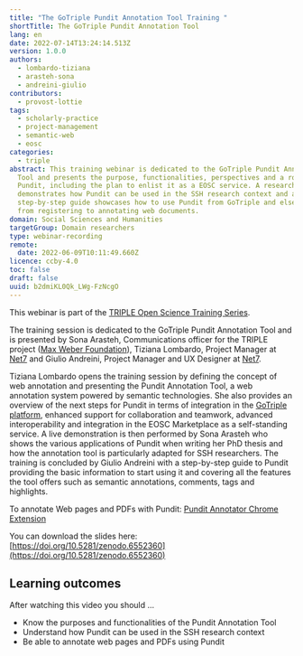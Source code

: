 ```yaml
---
title: "The GoTriple Pundit Annotation Tool Training "
shortTitle: The GoTriple Pundit Annotation Tool
lang: en
date: 2022-07-14T13:24:14.513Z
version: 1.0.0
authors:
  - lombardo-tiziana
  - arasteh-sona
  - andreini-giulio
contributors:
  - provost-lottie
tags:
  - scholarly-practice
  - project-management
  - semantic-web
  - eosc
categories:
  - triple
abstract: This training webinar is dedicated to the GoTriple Pundit Annotation
  Tool and presents the purpose, functionalities, perspectives and a roadmap of
  Pundit, including the plan to enlist it as a EOSC service. A researcher
  demonstrates how Pundit can be used in the SSH research context and a
  step-by-step guide showcases how to use Pundit from GoTriple and elsewhere,
  from registering to annotating web documents.
domain: Social Sciences and Humanities
targetGroup: Domain researchers
type: webinar-recording
remote:
  date: 2022-06-09T10:11:49.660Z
licence: ccby-4.0
toc: false
draft: false
uuid: b2dmiKL0Qk_LWg-FzNcgO
---
```


This webinar is part of the [TRIPLE Open Science Training Series](https://project.gotriple.eu/training/).

The training session is dedicated to the GoTriple Pundit Annotation Tool and is presented by Sona Arasteh, Communications officer for the TRIPLE project ([Max Weber Foundation](https://www.maxweberstiftung.de/startseite.html)), Tiziana Lombardo, Project Manager at [Net7](https://www.netseven.it/chi-siamo/) and Giulio Andreini, Project Manager and UX Designer at [Net7](https://www.netseven.it/chi-siamo/).

Tiziana Lombardo opens the training session by defining the concept of web annotation and presenting the Pundit Annotation Tool, a web annotation system powered by semantic technologies. She also provides an overview of the next steps for Pundit in terms of integration in the [GoTriple platform](https://www.gotriple.eu/), enhanced support for collaboration and teamwork, advanced interoperability and integration in the EOSC Marketplace as a self-standing service. A live demonstration is then performed by Sona Arasteh who shows the various applications of Pundit when writing her PhD thesis and how the annotation tool is particularly adapted for SSH researchers. The training is concluded by Giulio Andreini with a step-by-step guide to Pundit providing the basic information to start using it and covering all the features the tool offers such as semantic annotations, comments, tags and highlights.

To annotate Web pages and PDFs with Pundit: [Pundit Annotator Chrome Extension](https://chrome.google.com/webstore/detail/pundit-annotator/eilojhemeemnpfmailfeiggpgilblaco)

You can download the slides here: [https://doi.org/10.5281/zenodo.6552360](https://doi.org/10.5281/zenodo.6552360)

## Learning outcomes

After watching this video you should ...

- Know the purposes and functionalities of the Pundit Annotation Tool
- Understand how Pundit can be used in the SSH research context
- Be able to annotate web pages and PDFs using Pundit

<VideoCard
  provider="youtube"
  id="DmKT4wktPG4"
  title="The GoTriple Pundit Annotation Tool"
  subtitle="Click here to view"
  image="images/pundit-triple.png"
/>
